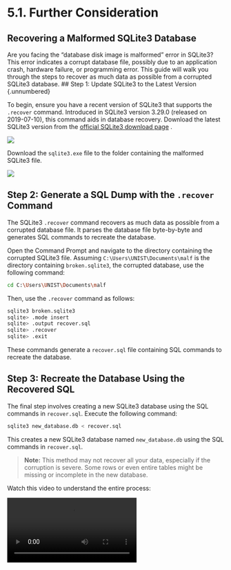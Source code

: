 # 5.1. Further Consideration {.unnumbered}

## Recovering a Malformed SQLite3 Database {.unnumbered}

Are you facing the "database disk image is malformed" error in SQLite3? This error indicates a corrupt database file, possibly due to an application crash, hardware failure, or programming error. This guide will walk you through the steps to recover as much data as possible from a corrupted SQLite3 database.
## Step 1: Update SQLite3 to the Latest Version {.unnumbered}

To begin, ensure you have a recent version of SQLite3 that supports the `.recover` command. Introduced in SQLite3 version 3.29.0 (released on 2019-07-10), this command aids in database recovery. Download the latest SQLite3 version from the [official SQLite3 download page](https://www.sqlite.org/download.html) .

![](material/download_sqlite3.png) 


Download the `sqlite3.exe` file to the folder containing the malformed SQLite3 file.

![](material/sqlite3_folder.png) 

## Step 2: Generate a SQL Dump with the `.recover` Command {.unnumbered}

The SQLite3 `.recover` command recovers as much data as possible from a corrupted database file. It parses the database file byte-by-byte and generates SQL commands to recreate the database.

Open the Command Prompt and navigate to the directory containing the corrupted SQLite3 file. Assuming `C:\Users\UNIST\Documents\malf` is the directory containing `broken.sqlite3`, the corrupted database, use the following command:

```bash
cd C:\Users\UNIST\Documents\malf
```

Then, use the `.recover` command as follows:

```bash
sqlite3 broken.sqlite3
sqlite> .mode insert
sqlite> .output recover.sql
sqlite> .recover
sqlite> .exit
```

These commands generate a `recover.sql` file containing SQL commands to recreate the database.

## Step 3: Recreate the Database Using the Recovered SQL {.unnumbered}

The final step involves creating a new SQLite3 database using the SQL commands in `recover.sql`. Execute the following command:

```bash
sqlite3 new_database.db < recover.sql
```



This creates a new SQLite3 database named `new_database.db` using the SQL commands in `recover.sql`.

> **Note:**  This method may not recover all your data, especially if the corruption is severe. Some rows or even entire tables might be missing or incomplete in the new database.

Watch this video to understand the entire process:

![](material/error_malformed.mp4) 